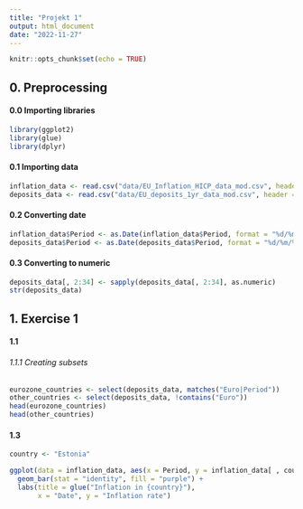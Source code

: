 ```yaml
---
title: "Projekt 1"
output: html_document
date: "2022-11-27"
---
```


```r
knitr::opts_chunk$set(echo = TRUE)
```

## 0. Preprocessing

#### 0.0 Importing libraries

```r
library(ggplot2)
library(glue)
library(dplyr)
```

#### 0.1 Importing data

```r
inflation_data <- read.csv("data/EU_Inflation_HICP_data_mod.csv", header = TRUE, sep = ",")
deposits_data <- read.csv("data/EU_deposits_1yr_data_mod.csv", header = TRUE, sep = ",")
```

#### 0.2 Converting date

```r
inflation_data$Period <- as.Date(inflation_data$Period, format = "%d/%m/%Y")
deposits_data$Period <- as.Date(deposits_data$Period, format = "%d/%m/%Y")
```

#### 0.3 Converting to numeric

```r
deposits_data[, 2:34] <- sapply(deposits_data[, 2:34], as.numeric)
str(deposits_data)
```

## 1. Exercise 1

#### 1.1

###### 1.1.1 Creating subsets

```r
eurozone_countries <- select(deposits_data, matches("Euro|Period"))
other_countries <- select(deposits_data, !contains("Euro"))
head(eurozone_countries)
head(other_countries)
```














#### 1.3

```r
country <- "Estonia"

ggplot(data = inflation_data, aes(x = Period, y = inflation_data[ , country])) +
  geom_bar(stat = "identity", fill = "purple") +
  labs(title = glue("Inflation in {country}"),
       x = "Date", y = "Inflation rate")
```


